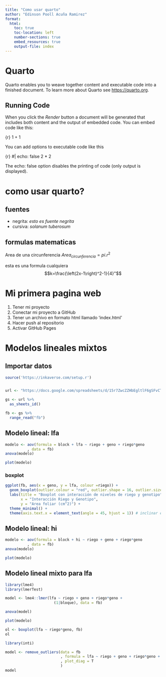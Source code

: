 ```yaml
---
title: "Como usar quarto"
author: "Edinson Pooll Acuña Ramirez"
format: 
  html:
    toc: true
    toc-location: left
    number-sections: true
    embed_resources: true
    output-file: index
---
```


# Quarto

Quarto enables you to weave together content and executable code into a finished document. To learn more about Quarto see <https://quarto.org>.

## Running Code

When you click the *Render* button a document will be generated that includes both content and the output of embedded code. You can embed code like this:

{r}
1 + 1


You can add options to executable code like this

{r}
#| echo: false
2 * 2


The echo: false option disables the printing of code (only output is displayed).


# como usar quarto?
## fuentes

- negrita: *esto es fuente negrita*
- cursiva: _solanum tuberosum_


## formulas matematicas 

Area de una circunferencia $Area_{circunferencia}=pi.r^2$

esta es una formula cualquiera $$k=\frac{\left(2x-1\right)^2-1}{4}"$$



# Mi primera pagina web
1. Tener mi proyecto
1. Conectar mi proyecto a GitHub 
1. Tener un archivo en formato html llamado 'index.html'
1. Hacer push al repositorio
1. Activar GitHub Pages


# Modelos lineales mixtos

## Importar datos

```r
source('https://inkaverse.com/setup.r')


url <- "https://docs.google.com/spreadsheets/d/15r7ZwcZZHbEgltlF6gSFvCTFA-CFzVBWwg3mFlRyKPs/edit?gid=172957346#gid=172957346"

gs <- url %>% 
  as_sheets_id()

fb <- gs %>% 
  range_read("fb")
```

## Modelo lineal: lfa
```r
modelo <- aov(formula = block + lfa ~ riego + geno + riego*geno
          , data = fb)
anova(modelo)

plot(modelo)

```

### boxplot

```r
ggplot(fb, aes(x = geno, y = lfa, colour =riego)) + 
  geom_boxplot(outlier.colour = "red", outlier.shape = 16, outlier.size = 2) +
  labs(title = "Boxplot con interacción de niveles de riego y genotipo", 
       x = "Interacción Riego y Genotipo", 
       y = "Area foliar (cm^2)") + 
  theme_minimal() + 
  theme(axis.text.x = element_text(angle = 45, hjust = 1)) # inclinar etiquetas del eje x
```

## Modelo lineal: hi
```r
modelo <- aov(formula = block + hi ~ riego + geno + riego*geno
          , data = fb)
anova(modelo)

plot(modelo)

```

## Modelo lineal mixto para lfa

```r
library(lme4)
library(lmerTest)

model <- lme4::lmer(lfa ~ riego + geno + riego*geno +
                      (1|bloque), data = fb)

anova(model)

plot(modelo)

ol <- boxplot(lfa ~ riego*geno, fb)
ol
```


```r
library(inti)

model <- remove_outliers(data = fb
                         , formula = lfa ~ riego + geno + riego*geno + (1|bloque)
                         , plot_diag = T
                         )
model
```


